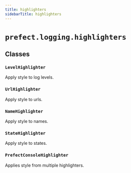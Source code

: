 ```yaml
---
title: highlighters
sidebarTitle: highlighters
---
```


# `prefect.logging.highlighters`

## Classes

### `LevelHighlighter`


Apply style to log levels.


### `UrlHighlighter`


Apply style to urls.


### `NameHighlighter`


Apply style to names.


### `StateHighlighter`


Apply style to states.


### `PrefectConsoleHighlighter`


Applies style from multiple highlighters.

